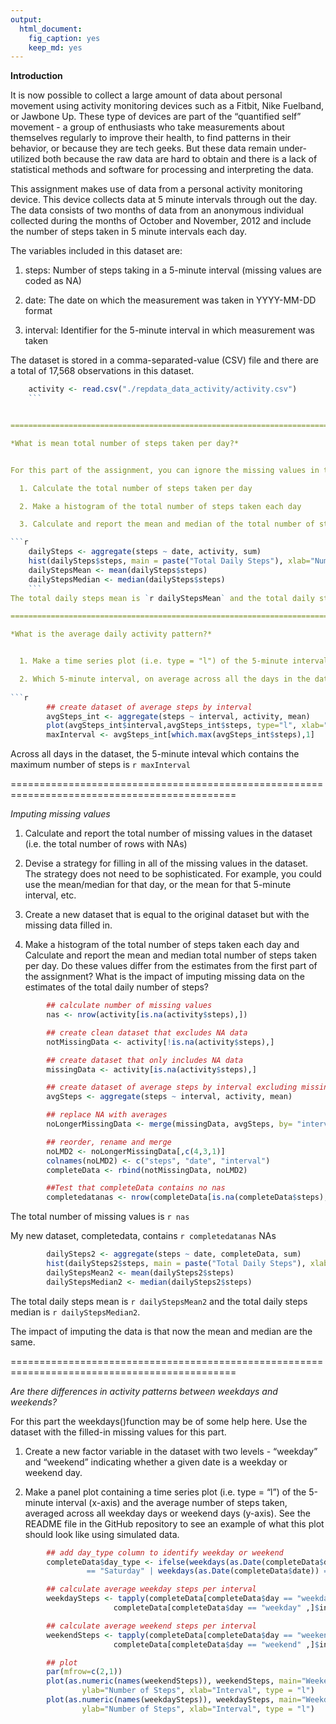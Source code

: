 ---
output: 
  html_document: 
    fig_caption: yes
    keep_md: yes
---


**Introduction**

It is now possible to collect a large amount of data about personal movement using activity monitoring devices such as a Fitbit, Nike Fuelband, or Jawbone Up. These type of devices are part of the "quantified self" movement - a group of enthusiasts who take measurements about themselves regularly to improve their health, to find patterns in their behavior, or because they are tech geeks. But these data remain under-utilized both because the raw data are hard to obtain and there is a lack of statistical methods and software for processing and interpreting the data.

This assignment makes use of data from a personal activity monitoring device. This device collects data at 5 minute intervals through out the day. The data consists of two months of data from an anonymous individual collected during the months of October and November, 2012 and include the number of steps taken in 5 minute intervals each day.

The variables included in this dataset are:

  1. steps: Number of steps taking in a 5-minute interval (missing values are coded as NA)

  2. date: The date on which the measurement was taken in YYYY-MM-DD format 

  3. interval: Identifier for the 5-minute interval in which measurement was taken
  
The dataset is stored in a comma-separated-value (CSV) file and there are a total of 17,568 observations in this dataset.



```{r file into variable, echo=TRUE}
    activity <- read.csv("./repdata_data_activity/activity.csv")
    ```


=============================================================================================

*What is mean total number of steps taken per day?*


For this part of the assignment, you can ignore the missing values in the dataset.

  1. Calculate the total number of steps taken per day

  2. Make a histogram of the total number of steps taken each day

  3. Calculate and report the mean and median of the total number of steps taken per day

```{r part 1, echo=TRUE}
    dailySteps <- aggregate(steps ~ date, activity, sum)
    hist(dailySteps$steps, main = paste("Total Daily Steps"), xlab="Number of Steps")
    dailyStepsMean <- mean(dailySteps$steps)
    dailyStepsMedian <- median(dailySteps$steps)
    ```
The total daily steps mean is `r dailyStepsMean` and the total daily steps median is `r dailyStepsMedian`.

=============================================================================================

*What is the average daily activity pattern?*


  1. Make a time series plot (i.e. type = "l") of the 5-minute interval (x-axis) and the average number of steps taken,   averaged across all days (y-axis)

  2. Which 5-minute interval, on average across all the days in the dataset, contains the maximum number of steps?
  
```{r part 2, echo=TRUE}
        ## create dataset of average steps by interval
        avgSteps_int <- aggregate(steps ~ interval, activity, mean)
        plot(avgSteps_int$interval,avgSteps_int$steps, type="l", xlab="Interval", ylab="Number of Steps", main="Average Daily Number of Steps by Interval")
        maxInterval <- avgSteps_int[which.max(avgSteps_int$steps),1]
```    
  
Across all days in the dataset, the 5-minute inteval which contains the maximum number of steps is `r maxInterval`
  
=============================================================================================

*Imputing missing values*


1. Calculate and report the total number of missing values in the dataset (i.e. the total number of rows with NAs)

2. Devise a strategy for filling in all of the missing values in the dataset. The strategy does not need to be sophisticated. For example, you could use the mean/median for that day, or the mean for that 5-minute interval, etc.

3. Create a new dataset that is equal to the original dataset but with the missing data filled in.

4. Make a histogram of the total number of steps taken each day and Calculate and report the mean and median total number of steps taken per day. Do these values differ from the estimates from the first part of the assignment? What is the impact of imputing missing data on the estimates of the total daily number of steps?

```{r part 3, echo=TRUE}
        ## calculate number of missing values
        nas <- nrow(activity[is.na(activity$steps),])

        ## create clean dataset that excludes NA data
        notMissingData <- activity[!is.na(activity$steps),]

        ## create dataset that only includes NA data
        missingData <- activity[is.na(activity$steps),]

        ## create dataset of average steps by interval excluding missing data
        avgSteps <- aggregate(steps ~ interval, activity, mean)  

        ## replace NA with averages
        noLongerMissingData <- merge(missingData, avgSteps, by= "interval")

        ## reorder, rename and merge
        noLMD2 <- noLongerMissingData[,c(4,3,1)]
        colnames(noLMD2) <- c("steps", "date", "interval")
        completeData <- rbind(notMissingData, noLMD2)

        ##Test that completeData contains no nas
        completedatanas <- nrow(completeData[is.na(completeData$steps),])
```
The total number of missing values is `r nas`

My new dataset, completedata,  contains `r completedatanas`  NAs

```{r histogram and new averages, echo=TRUE}
        dailySteps2 <- aggregate(steps ~ date, completeData, sum)
        hist(dailySteps2$steps, main = paste("Total Daily Steps"), xlab="Number of Steps")
        dailyStepsMean2 <- mean(dailySteps2$steps)
        dailyStepsMedian2 <- median(dailySteps2$steps)
```

The total daily steps mean is `r dailyStepsMean2` and the total daily steps median is `r dailyStepsMedian2`.

The impact of imputing the data is that now the mean and median are the same.

=============================================================================================

*Are there differences in activity patterns between weekdays and weekends?*

For this part the weekdays()function may be of some help here. Use the dataset with the filled-in missing values for this part.

1. Create a new factor variable in the dataset with two levels - "weekday" and "weekend" indicating whether a given date is a weekday or weekend day.

2. Make a panel plot containing a time series plot (i.e. type = "l") of the 5-minute interval (x-axis) and the average number of steps taken, averaged across all weekday days or weekend days (y-axis). See the README file in the GitHub repository to see an example of what this plot should look like using simulated data.

```{r part 4, echo=TRUE}
        ## add day_type column to identify weekday or weekend
        completeData$day_type <- ifelse(weekdays(as.Date(completeData$date)) 
                 == "Saturday" | weekdays(as.Date(completeData$date)) == "Sunday", "weekend", "weekday")

        ## calculate average weekday steps per interval 
        weekdaySteps <- tapply(completeData[completeData$day == "weekday" ,]$steps, 
                       completeData[completeData$day == "weekday" ,]$interval, mean, na.rm = TRUE)

        ## calculate average weekend steps per interval 
        weekendSteps <- tapply(completeData[completeData$day == "weekend" ,]$steps,
                       completeData[completeData$day == "weekend" ,]$interval, mean, na.rm = TRUE)

        ## plot
        par(mfrow=c(2,1))
        plot(as.numeric(names(weekendSteps)), weekendSteps, main="Weekend", 
                ylab="Number of Steps", xlab="Interval", type = "l") 
        plot(as.numeric(names(weekdaySteps)), weekdaySteps, main="Weekday",
                ylab="Number of Steps", xlab="Interval", type = "l")
       
```
 
                